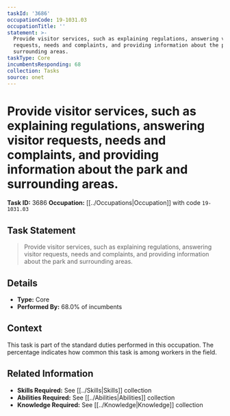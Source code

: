 ```yaml
---
taskId: '3686'
occupationCode: 19-1031.03
occupationTitle: ''
statement: >-
  Provide visitor services, such as explaining regulations, answering visitor
  requests, needs and complaints, and providing information about the park and
  surrounding areas.
taskType: Core
incumbentsResponding: 68
collection: Tasks
source: onet
---
```

# Provide visitor services, such as explaining regulations, answering visitor requests, needs and complaints, and providing information about the park and surrounding areas.

**Task ID:** 3686
**Occupation:** [[../Occupations|Occupation]] with code `19-1031.03`

## Task Statement

> Provide visitor services, such as explaining regulations, answering visitor requests, needs and complaints, and providing information about the park and surrounding areas.

## Details

- **Type:** Core
- **Performed By:** 68.0% of incumbents

## Context

This task is part of the standard duties performed in this occupation. The percentage indicates how common this task is among workers in the field.

## Related Information

- **Skills Required:** See [[../Skills|Skills]] collection
- **Abilities Required:** See [[../Abilities|Abilities]] collection
- **Knowledge Required:** See [[../Knowledge|Knowledge]] collection
